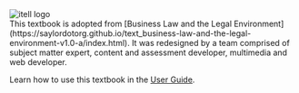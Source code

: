 
<div className="flex justify-center items-center">
  <Image src = "/images/itell.svg" alt = "itell logo" width={200} height={300} />
</div>


<div className = "prose dark:prose-invert">
This textbook is adopted from [Business Law and the Legal Environment](https://saylordotorg.github.io/text_business-law-and-the-legal-environment-v1.0-a/index.html). It was redesigned by a team comprised of subject matter expert,
content and assessment developer, multimedia and web developer.

Learn how to use this textbook in the <a href="/guide">User Guide</a>.

</div>
